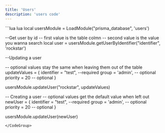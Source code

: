 ```yaml
---
title: 'Users'
description: 'users code'
---
```


<CodeGroup>
```lua lua
local usersModule = LoadModule("prisma_database", 'users')

--Get user by id 
-- first value is the table colmn
-- second value is the value you wanna search
local user = usersModule.getUserByIdentifier("identifier", 'rockstar')


--Updating a user

-- optional values stay the same when leaving them out of the table
updateValues = {
    identifier = "test", --required
    group = 'admin', -- optional
    priority = 20 -- optional
}

usersModule.updateUser("rockstar", updateValues)


-- Creating a user
-- optional values get the default value when left out
newUser = {
    identifier = "test", --required
    group = 'admin', -- optional
    priority = 20 -- optional
}

usersModule.updateUser(newUser)
```
</CodeGroup>